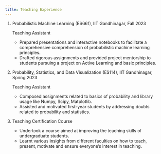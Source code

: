 ```yaml
---
title: Teaching Experience
---
```


1. Probabilistic Machine Learning (ES661), IIT Gandhinagar, Fall 2023

    Teaching Assistant

    * Prepared presentations and interactive notebooks to facilitate a comprehensive comprehension of probabilistic machine learning principles.    
    * Drafted rigorous assignments and provided project mentorship to students pursuing a project on Active Learning and basic principles.

2. Probability, Statistics, and Data Visualization (ES114), IIT Gandhinagar, Spring 2023

    Teaching Assistant

    * Composed assignments related to basics of probability and library usage like Numpy, Scipy, Matplotlib.
    * Assisted and motivated first-year students by addressing doubts related to probability and statistics.

3. Teaching Certification Course
    * Undertook a course aimed at improving the teaching skills of undergraduate students.
    * Learnt various insights from different faculties on how to teach, present, motivate and ensure everyone's interest in teaching.